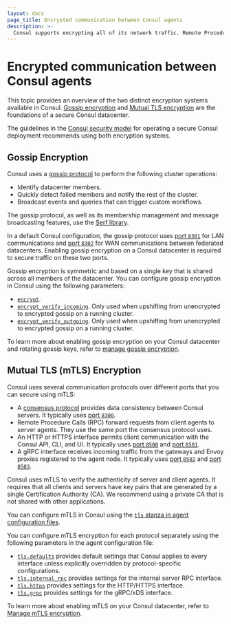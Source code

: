 ```yaml
---
layout: docs
page_title: Encrypted communication between Consul agents
description: >-
  Consul supports encrypting all of its network traffic. Remote Procedure Calls (RPCs) between client and server agents can be encrypted with TLS and authenticated with certificates. Gossip communication between all agents can also be encrypted.
---
```


# Encrypted communication between Consul agents

This topic provides an overview of the two distinct encryption systems available in Consul. [Gossip encryption](/consul/docs/security/encryption#gossip-encryption) and [Mutual TLS encryption](/consul/docs/security/encryption#mutual-tls-mtls-encryption) are the foundations of a secure Consul datacenter.

The guidelines in the [Consul security model](/consul/docs/secure/security-model/core) for operating a secure Consul deployment recommends using both encryption systems.

## Gossip Encryption

Consul uses a [gossip protocol](/consul/docs/concept/gossip) to perform the following cluster operations:

- Identify datacenter members.
- Quickly detect failed members and notify the rest of the cluster.
- Broadcast events and queries that can trigger custom workflows.

The gossip protocol, as well as its membership management and message broadcasting features, use the [Serf library](https://github.com/hashicorp/serf/).

In a default Consul configuration, the gossip protocol uses [port `8301`](/consul/docs/install/ports#lan-serf) for LAN communications and [port `8302`](/consul/docs/install/ports#lan-serf) for WAN communications between federated datacenters. Enabling gossip encryption on a Consul datacenter is required to secure traffic on these two ports.

Gossip encryption is symmetric and based on a single key that is shared across all members of the datacenter. You can configure gossip encryption in Consul using the following parameters:

- [`encrypt`](/consul/docs/reference/agent/configuration-file/encryption#encrypt).
- [`encrypt_verify_incoming`](/consul/docs/reference/agent/configuration-file/encryption#encrypt_verify_incoming). Only used when upshifting from unencrypted to encrypted gossip on a running cluster.
- [`encrypt_verify_outgoing`](/consul/docs/reference/agent/configuration-file/encryption#encrypt_verify_outgoing). Only used when upshifting from unencrypted to encrypted gossip on a running cluster.

To learn more about enabling gossip encryption on your Consul datacenter and rotating gossip keys, refer to [manage gossip encryption](/consul/docs/secure/encryption/gossip/enable).

## Mutual TLS (mTLS) Encryption

Consul uses several communication protocols over different ports that you can secure using mTLS:

- A [consensus protocol](/consul/docs/concept/consensus) provides data consistency between Consul servers. It typically uses [port `8300`](/consul/docs/install/ports#server-rpc).
- Remote Procedure Calls (RPC) forward requests from client agents to server agents. They use the same port the consensus protocol uses.
- An HTTP or HTTPS interface permits client communication with the Consul API, CLI, and UI. It typically uses [port `8500`](/consul/docs/install/ports#http) and [port `8501`](/consul/docs/install/ports#https).
- A gRPC interface receives incoming traffic from the gateways and Envoy proxies registered to the agent node. It typically uses [port `8502`](/consul/docs/install/ports#client-grpc) and [port `8503`](/consul/docs/install/ports#client-grpc-tls).

Consul uses mTLS to verify the authenticity of server and client agents. It requires that all clients and servers have key pairs that are generated by a single Certification Authority (CA). We recommend using a private CA that is not shared with other applications.

You can configure mTLS in Consul using the [`tls` stanza in agent configuration files](/consul/docs/reference/agent/configuration-file/tls).

You can configure mTLS encryption for each protocol separately using the following parameters in the agent configuration file:

- [`tls.defaults`](/consul/docs/reference/agent/configuration-file/tls#tls_defaults) provides default settings that Consul applies to every interface unless explicitly overridden by protocol-specific configurations.
- [`tls.internal_rpc`](/consul/docs/reference/agent/configuration-file/tls#tls_internal_rpc) provides settings for the internal server RPC interface.
- [`tls.https`](/consul/docs/reference/agent/configuration-file/tls#tls_https) provides settings for the HTTP/HTTPS interface.
- [`tls.grpc`](/consul/docs/reference/agent/configuration-file/tls#tls_grpc) provides settings for the gRPC/xDS interface.

To learn more about enabling mTLS on your Consul datacenter, refer to [Manage
mTLS encryption](/consul/docs/secure/encryption/tls/mtls).
